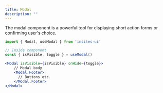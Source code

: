 ```yaml
---
title: Modal
description: ""
---
```



The modal component is a powerful tool for displaying short action forms or confirming user's choice.

<ModalDemo />

```jsx
import { Modal, useModal } from 'insites-ui'

// Inside component
const { isVisible, toggle } = useModal()

<Modal isVisible={isVisible} onHide={toggle}>
    // Modal body
    <Modal.Footer>
      // Buttons etc.
    </Modal.Footer>
</Modal>
```
